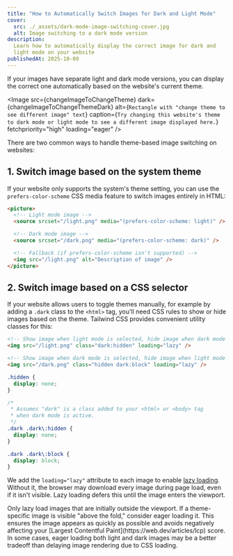 ```yaml
---
title: "How to Automatically Switch Images for Dark and Light Mode"
cover:
  src: ./_assets/dark-mode-image-switching-cover.jpg
  alt: Image switching to a dark mode version
description:
  Learn how to automatically display the correct image for dark and
  light mode on your website
publishedAt: 2025-10-09
---
```



If your images have separate light and dark mode versions, you can
display the correct one automatically based on the website's current
theme.

<Image
  src={changeImageToChangeTheme}
  dark={changeImageToChangeThemeDark}
  alt={`Rectangle with "change theme to see different image" text`}
  caption={`Try changing this website's theme to dark mode or light mode to see a different image displayed here.`}
  fetchpriority="high"
  loading="eager"
/>

There are two common ways to handle theme-based image switching on
websites:

## 1. Switch image based on the system theme

If your website only supports the system's theme setting, you can use
the `prefers-color-scheme` CSS media feature to switch images entirely
in HTML:

```html
<picture>
  <!-- Light mode image -->
  <source srcset="/light.png" media="(prefers-color-scheme: light)" />

  <!-- Dark mode image -->
  <source srcset="/dark.png" media="(prefers-color-scheme: dark)" />

  <!-- Fallback (if prefers-color-scheme isn't supported) -->
  <img src="/light.png" alt="Description of image" />
</picture>
```

## 2. Switch image based on a CSS selector

If your website allows users to toggle themes manually, for example by
adding a `.dark` class to the `<html>` tag, you'll need CSS rules to
show or hide images based on the theme. Tailwind CSS provides
convenient utility classes for this:

```html
<!-- Show image when light mode is selected, hide image when dark mode is selected. -->
<img src="/light.png" class="dark:hidden" loading="lazy" />

<!-- Show image when dark mode is selected, hide image when light mode is selected. -->
<img src="/dark.png" class="hidden dark:block" loading="lazy" />
```

```css
.hidden {
  display: none;
}

/*
 * Assumes "dark" is a class added to your <html> or <body> tag
 * when dark mode is active.
 */
.dark .dark\:hidden {
  display: none;
}

.dark .dark\:block {
  display: block;
}
```

We add the `loading="lazy"` attribute to each image to enable
[lazy loading](/blog/how-to-defer-offscreen-images/). Without it, the
browser may download every image during page load, even if it isn't
visible. Lazy loading defers this until the image enters the viewport.

<Aside heading="Lazy load images carefully">
  Only lazy load images that are initially outside the viewport. If a
  theme-specific image is visible "above the fold," consider eager
  loading it. This ensures the image appears as quickly as possible
  and avoids negatively affecting your [Largest Contentful
  Paint](https://web.dev/articles/lcp) score. In some cases, eager
  loading both light and dark images may be a better tradeoff than
  delaying image rendering due to CSS loading.
</Aside>
